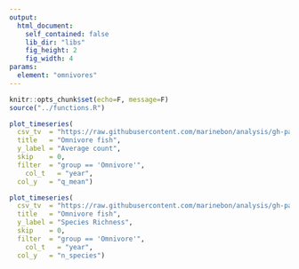 ```yaml
---
output:
  html_document:
    self_contained: false
    lib_dir: "libs"
    fig_height: 2
    fig_width: 4
params:
  element: "omnivores"
---
```


```r
knitr::opts_chunk$set(echo=F, message=F)
source("../functions.R")
```


```r
plot_timeseries(
  csv_tv  = "https://raw.githubusercontent.com/marinebon/analysis/gh-pages/data/rvc_grp_years.csv",
  title   = "Omnivore fish",
  y_label = "Average count",
  skip    = 0,
  filter  = "group == 'Omnivore'",
	col_t   = "year",
  col_y   = "q_mean")
```


```r
plot_timeseries(
  csv_tv  = "https://raw.githubusercontent.com/marinebon/analysis/gh-pages/data/rvc_grp_years.csv",
  title   = "Omnivore fish",
  y_label = "Species Richness",
  skip    = 0,
  filter  = "group == 'Omnivore'",
	col_t   = "year",
  col_y   = "n_species")
```


